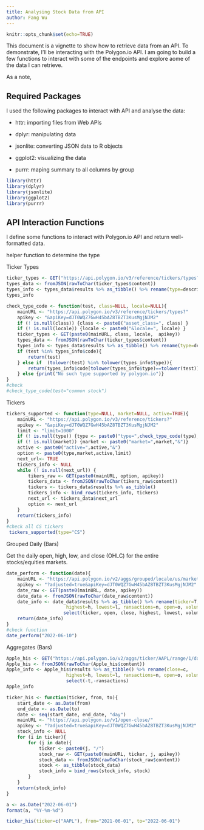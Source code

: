 ```yaml
---
title: Analysing Stock Data from API
author: Fang Wu
---
```


```r
knitr::opts_chunk$set(echo=TRUE)
```

This document is a vignette to show how to retrieve data from an API. To demonstrate, I'll be interacting with the Polygon.io API. I am going to build a few functions to interact with some of the endpoints and explore aome of the data I can retrieve. 

As a note, 

## Required Packages

I used the following packages to interact with API and analyse the data:

* httr: importing files from Web APIs 

* dplyr: manipulating data 

* jsonlite: converting JSON data to R objects

* ggplot2: visualizing the data

* purrr: maping summary to all columns by group

```r
library(httr)
library(dplyr)
library(jsonlite)
library(ggplot2)
library(purrr)
```


## API Interaction Functions

I define some functions to interact with Polygon.io API and return well-formatted data. 

helper function to determine the type

Ticker Types

```r
ticker_types <- GET("https://api.polygon.io/v3/reference/tickers/types?apiKey=dJT0WQZ7GwH45bAZ8TBZT3KusMgjNJM2")
types_data <- fromJSON(rawToChar(ticker_types$content))
types_info <- types_data$results %>% as_tibble() %>% rename(type=description )
types_info
```


```r
check_type_code <- function(test, class=NULL, locale=NULL){
    mainURL <- "https://api.polygon.io/v3/reference/tickers/types?"
    apikey <- "&apiKey=dJT0WQZ7GwH45bAZ8TBZT3KusMgjNJM2"
    if (! is.null(class)) {class <- paste0("asset_class=", class) }
    if (! is.null(locale)) {locale <- paste0("&locale=", locale) }
    ticker_types <- GET(paste0(mainURL, class, locale,  apikey))
    types_data <- fromJSON(rawToChar(ticker_types$content))
    types_info <- types_data$results %>% as_tibble() %>% rename(type=description )
    if (test %in% types_info$code){
        return(test)
    } else if  (tolower(test) %in% tolower(types_info$type)){
        return(types_info$code[tolower(types_info$type)==tolower(test)] )
    } else {print("No such type supported by polygon.io")}
}
#check
#check_type_code(test="common stock")
```

Tickers

```r
tickers_supported <- function(type=NULL, market=NULL, active=TRUE){
    mainURL <- "https://api.polygon.io/v3/reference/tickers?"
    apikey <- "&apiKey=dJT0WQZ7GwH45bAZ8TBZT3KusMgjNJM2"
    limit <- "limit=1000"
    if (! is.null(type)) {type <- paste0("type=",check_type_code(type),"&")}
    if (! is.null(market)) {market <- paste0("market=",market,"&")}
    active <- paste0("active=",active,"&")
    option <- paste0(type,market,active,limit)
    next_url<- TRUE
    tickers_info <- NULL
    while (! is.null(next_url)) {
        tikers_raw <- GET(paste0(mainURL, option, apikey))
        tickers_data <- fromJSON(rawToChar(tikers_raw$content))
        tickers <- tickers_data$results %>% as_tibble()
        tickers_info <- bind_rows(tickers_info, tickers)
        next_url <- tickers_data$next_url
        option <- next_url
    }
    return(tickers_info)
}
#check all CS tickers
 tickers_supported(type="CS")

```

Grouped Daily (Bars)

Get the daily open, high, low, and close (OHLC) for the entire stocks/equities markets.

```r
date_perform <- function(date){
    mainURL <- "https://api.polygon.io/v2/aggs/grouped/locale/us/market/stocks/"
    apikey <- "?adjusted=true&apiKey=dJT0WQZ7GwH45bAZ8TBZT3KusMgjNJM2"
    date_raw <- GET(paste0(mainURL, date, apikey))
    date_data <- fromJSON(rawToChar(date_raw$content))
    date_info <- date_data$results %>% as_tibble() %>% rename(ticker=T, close=c,
                      highest=h, lowest=l, ransactions=n, open=o, volume=v,) %>%
                     select(ticker, open, close, highest, lowest, volume)
    return(date_info)
}
#check function
date_perform("2022-06-10")
```

Aggregates (Bars)

```r
Apple_his <- GET("https://api.polygon.io/v2/aggs/ticker/AAPL/range/1/day/2021-06-01/2022-06-01?adjusted=true&limit=1000&apiKey=dJT0WQZ7GwH45bAZ8TBZT3KusMgjNJM2")
Apple_his <- fromJSON(rawToChar(Apple_his$content))
Apple_info <- Apple_his$results %>% as_tibble() %>% rename(close=c,
                      highest=h, lowest=l, ransactions=n, open=o, volume=v,) %>%
                      select(-t,-ransactions)
Apple_info
```



```r
ticker_his <- function(ticker, from, to){
    start_date <- as.Date(from)
    end_date <- as.Date(to)
    date <- seq(start_date, end_date, "day")
    mainURL <- "https://api.polygon.io/v1/open-close/"
    apikey <- "?adjusted=true&apiKey=dJT0WQZ7GwH45bAZ8TBZT3KusMgjNJM2"
    stock_info <- NULL
    for (i in ticker){
        for (j in date){
            ticker <- paste0(j, "/")
            stock_raw <- GET(paste0(mainURL, ticker, j, apikey))
            stock_data <- fromJSON(rawToChar(stock_raw$content))
            stock <- as_tibble(stock_data)
            stock_info = bind_rows(stock_info, stock)
        }
    }                   
    return(stock_info)
}
```

```r
a <- as.Date("2022-06-01")
format(a, "%Y-%m-%d")
```


```r
ticker_his(ticker=c("AAPL"), from="2021-06-01", to="2022-06-01")
```
